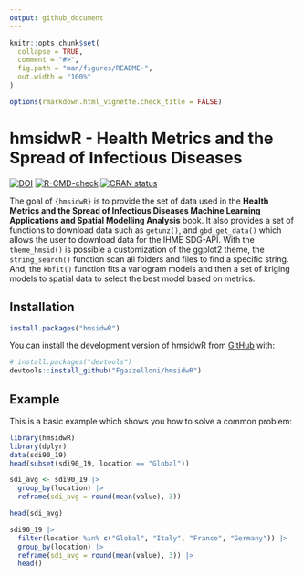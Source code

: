 ```yaml
---
output: github_document
---
```


```r
knitr::opts_chunk$set(
  collapse = TRUE,
  comment = "#>",
  fig.path = "man/figures/README-",
  out.width = "100%"
)

options(rmarkdown.html_vignette.check_title = FALSE)
```

# hmsidwR - Health Metrics and the Spread of Infectious Diseases

<!-- badges: start -->

[![DOI](https://zenodo.org/badge/768163778.svg)](https://zenodo.org/badge/latestdoi/768163778) [![R-CMD-check](https://github.com/Fgazzelloni/hmsidwR/actions/workflows/R-CMD-check.yaml/badge.svg)](https://github.com/Fgazzelloni/hmsidwR/actions/workflows/R-CMD-check.yaml) [![CRAN status](https://www.r-pkg.org/badges/version/hmsidwR)](https://CRAN.R-project.org/package=hmsidwR)

<!-- badges: end -->

The goal of `{hmsidwR}` is to provide the set of data used in the **Health Metrics and the Spread of Infectious Diseases Machine Learning Applications and Spatial Modelling Analysis** book. It also provides a set of functions to download data such as `getunz()`, and `gbd_get_data()` which allows the user to download data for the IHME SDG-API. With the `theme_hmsid()` is possible a customization of the ggplot2 theme, the `string_search()` function scan all folders and files to find a specific string. And, the `kbfit()` function fits a variogram models and then a set of kriging models to spatial data to select the best model based on metrics.

## Installation

``` r
install.packages("hmsidwR")
```

You can install the development version of hmsidwR from [GitHub](https://github.com/) with:

``` r
# install.packages("devtools")
devtools::install_github("Fgazzelloni/hmsidwR")
```

## Example

This is a basic example which shows you how to solve a common problem:

```r
library(hmsidwR)
library(dplyr)
data(sdi90_19)
head(subset(sdi90_19, location == "Global"))
```

```r
sdi_avg <- sdi90_19 |>
  group_by(location) |>
  reframe(sdi_avg = round(mean(value), 3))

head(sdi_avg)
```

```r
sdi90_19 |>
  filter(location %in% c("Global", "Italy", "France", "Germany")) |>
  group_by(location) |>
  reframe(sdi_avg = round(mean(value), 3)) |>
  head()
```
